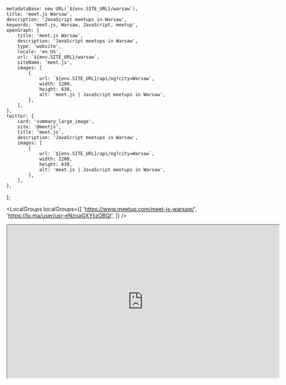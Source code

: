 
	metadataBase: new URL(`${env.SITE_URL}/warsaw`),
	title: 'meet.js Warsaw',
	description: 'JavaScript meetups in Warsaw',
	keywords: 'meet.js, Warsaw, JavaScript, meetup',
	openGraph: {
		title: 'meet.js Warsaw',
		description: 'JavaScript meetups in Warsaw',
		type: 'website',
		locale: 'en_US',
		url: `${env.SITE_URL}/warsaw`,
		siteName: 'meet.js',
		images: [
			{
				url: `${env.SITE_URL}/api/og?city=Warsaw`,
				width: 1200,
				height: 630,
				alt: 'meet.js | JavaScript meetups in Warsaw',
			},
		],
	},
	twitter: {
		card: 'summary_large_image',
		site: '@meetjs',
		title: 'meet.js',
		description: 'JavaScript meetups in Warsaw',
		images: [
			{
				url: `${env.SITE_URL}/api/og?city=Warsaw`,
				width: 1200,
				height: 630,
				alt: 'meet.js | JavaScript meetups in Warsaw',
			},
		],
	},
};

<CityBanner city="Warsaw" background="city/warsaw.jpg" />

<EventSection city="Warszawa" />

<LocalGroups
	localGroups={[
		'https://www.meetup.com/meet-js-warsaw/',
		'https://lu.ma/user/usr-eNzoaGXYjizOBQI',
	]}
/>

<div id="video" style={{ display: 'flex', justifyContent: 'center' }}>
	<iframe
		src="https://www.linkedin.com/embed/feed/update/urn:li:ugcPost:7301219840705339392?compact=1"
		height="399"
		width="710"
		allowFullScreen
		title="meet.js Warsaw at Box Warsaw"
	></iframe>
</div>

<FAQ questions={WarsawFAQ} />

<Organizers city="Warsaw" organizers={WarsawOrganizers} />

<CityEmail email="warszawa@meetjs.pl" />
